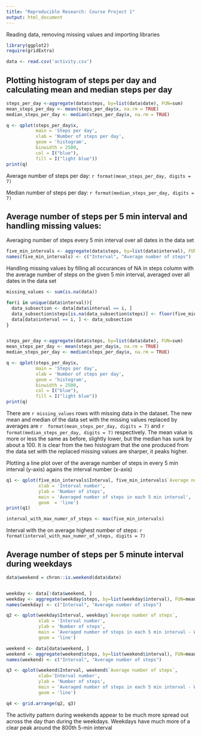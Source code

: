 ```yaml
---
title: "Reproducible Research: Course Project 1"
output: html_document
---
```



Reading data, removing missing values and importing libraries
```r
library(ggplot2)
require(gridExtra)

data <- read.csv('activity.csv')
```

## Plotting histogram of steps per day and calculating mean and median steps per day
```r
steps_per_day <-aggregate(data$steps, by=list(data$date), FUN=sum)
mean_steps_per_day <- mean(steps_per_day$x, na.rm = TRUE)
median_steps_per_day <- median(steps_per_day$x, na.rm = TRUE)

q <- qplot(steps_per_day$x, 
           main = 'Steps per day', 
           xlab = 'Number of steps per day', 
           geom = 'histogram', 
           binwidth = 2500,
           col = I("blue"), 
           fill = I("light blue"))
print(q)

```

Average number of steps per day: `r format(mean_steps_per_day, digits = 7)`

Median number of steps per day: `r format(median_steps_per_day, digits = 7)`

## Average number of steps per 5 min interval and handling missing values: 

Averaging number of steps every 5 min interval over all dates in the data set

```r


five_min_intervals <- aggregate(data$steps, by=list(data$interval), FUN=mean, na.rm=TRUE)
names(five_min_intervals) <- c("Interval", "Average number of steps")

```

Handling missing values by filling all occurances of NA in steps column with the average number of steps on the given 5 min interval, averaged over all dates in the data set
```r
missing_values <- sum(is.na(data))

for(i in unique(data$interval)){
  data_subsection <- data[data$interval == i, ]
  data_subsection$steps[is.na(data_subsection$steps)] <- floor(five_min_intervals$`Average number of steps`[five_min_intervals$Interval == i])
  data[data$interval == i, ] <- data_subsection
}


steps_per_day <-aggregate(data$steps, by=list(data$date), FUN=sum)
mean_steps_per_day <- mean(steps_per_day$x, na.rm = TRUE)
median_steps_per_day <- median(steps_per_day$x, na.rm = TRUE)

q <- qplot(steps_per_day$x, 
           main = 'Steps per day', 
           xlab = 'Number of steps per day', 
           geom = 'histogram', 
           binwidth = 2500,
           col = I("blue"), 
           fill = I("light blue"))
print(q)
```

There are `r missing_values` rows with missing data in the dataset. 
The new mean and median of the data set with the missing values replaced by averages are `r  format(mean_steps_per_day, digits = 7)` and `r format(median_steps_per_day, digits = 7)` respectively. The mean value is more or less the same as before, slightly lower, but the median has sunk by about a 100. It is clear from the two histogram that the one produced from the data set with the replaced missing values are sharper, it peaks higher.


Plotting a line plot over of the average number of steps in every 5 min interval (y-axis) agains the interval number (x-axis)
```r
q1 <- qplot(five_min_intervals$Interval, five_min_intervals$`Average number of steps`, 
            xlab = 'Interval number', 
            ylab = 'Number of steps', 
            main = 'Averaged number of steps in each 5 min interval', 
            geom  = 'line')
print(q1)

interval_with_max_numer_of_steps <- max(five_min_intervals)
```

Interval with the on average highest number of steps: `r format(interval_with_max_numer_of_steps, digits = 7)`


## Average number of steps per 5 minute interval during weekdays
```r
data$weekend = chron::is.weekend(data$date)


weekday <- data[!data$weekend, ]
weekday <- aggregate(weekday$steps, by=list(weekday$interval), FUN=mean)
names(weekday) <- c("Interval", "Average number of steps")

q2 <- qplot(weekday$Interval, weekday$`Average number of steps`, 
            xlab = 'Interval number', 
            ylab = 'Number of steps', 
            main = 'Averaged number of steps in each 5 min interval - Weekdays', 
            geom = 'line')

weekend <- data[data$weekend, ]
weekend <- aggregate(weekend$steps, by=list(weekend$interval), FUN=mean)
names(weekend) <- c("Interval", "Average number of steps")

q3 <- qplot(weekend$Interval, weekend$`Average number of steps`, 
            xlab='Interval number', 
            ylab = 'Number of steps', 
            main = 'Averaged number of steps in each 5 min interval - Weekends', 
            geom = 'line')

q4 <- grid.arrange(q2, q3)
```

The activity pattern during weekends appear to be much more spread out across the day than during the weekdays. Weekdays have much more of a clear peak around the 800th 5-min interval
